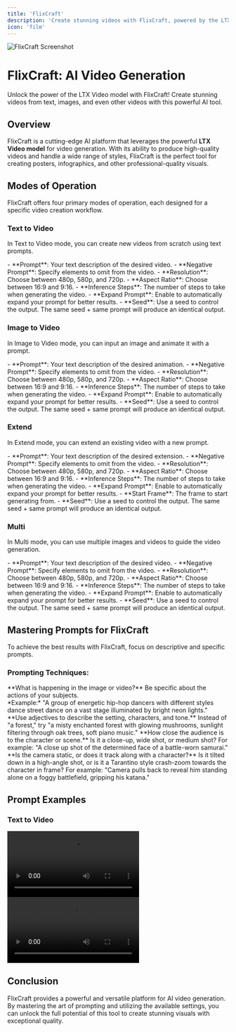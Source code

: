 ```yaml
---
title: 'FlixCraft'
description: 'Create stunning videos with FlixCraft, powered by the LTX Video model'
icon: 'film'
---
```


<Frame>
  <img src="https://pixiomedia.nyc3.digitaloceanspaces.com/docs/flixcraft.png" alt="FlixCraft Screenshot" />
</Frame>

# FlixCraft: AI Video Generation

<Tip>
  Unlock the power of the LTX Video model with FlixCraft! Create stunning videos from text, images, and even other videos with this powerful AI tool.
</Tip>

## Overview

FlixCraft is a cutting-edge AI platform that leverages the powerful **LTX Video model** for video generation. With its ability to produce high-quality videos and handle a wide range of styles, FlixCraft is the perfect tool for creating posters, infographics, and other professional-quality visuals.

## Modes of Operation

FlixCraft offers four primary modes of operation, each designed for a specific video creation workflow.

### Text to Video

In Text to Video mode, you can create new videos from scratch using text prompts.

<AccordionGroup>
  <Accordion title="Parameters" icon="sliders">
    - **Prompt**: Your text description of the desired video.
    - **Negative Prompt**: Specify elements to omit from the video.
    - **Resolution**: Choose between 480p, 580p, and 720p.
    - **Aspect Ratio**: Choose between 16:9 and 9:16.
    - **Inference Steps**: The number of steps to take when generating the video.
    - **Expand Prompt**: Enable to automatically expand your prompt for better results.
    - **Seed**: Use a seed to control the output. The same seed + same prompt will produce an identical output.
  </Accordion>
</AccordionGroup>

### Image to Video

In Image to Video mode, you can input an image and animate it with a prompt.

<AccordionGroup>
  <Accordion title="Parameters" icon="sliders">
    - **Prompt**: Your text description of the desired animation.
    - **Negative Prompt**: Specify elements to omit from the video.
    - **Resolution**: Choose between 480p, 580p, and 720p.
    - **Aspect Ratio**: Choose between 16:9 and 9:16.
    - **Inference Steps**: The number of steps to take when generating the video.
    - **Expand Prompt**: Enable to automatically expand your prompt for better results.
    - **Seed**: Use a seed to control the output. The same seed + same prompt will produce an identical output.
  </Accordion>
</AccordionGroup>

### Extend

In Extend mode, you can extend an existing video with a new prompt.

<AccordionGroup>
  <Accordion title="Parameters" icon="sliders">
    - **Prompt**: Your text description of the desired extension.
    - **Negative Prompt**: Specify elements to omit from the video.
    - **Resolution**: Choose between 480p, 580p, and 720p.
    - **Aspect Ratio**: Choose between 16:9 and 9:16.
    - **Inference Steps**: The number of steps to take when generating the video.
    - **Expand Prompt**: Enable to automatically expand your prompt for better results.
    - **Start Frame**: The frame to start generating from.
    - **Seed**: Use a seed to control the output. The same seed + same prompt will produce an identical output.
  </Accordion>
</AccordionGroup>

### Multi

In Multi mode, you can use multiple images and videos to guide the video generation.

<AccordionGroup>
  <Accordion title="Parameters" icon="sliders">
    - **Prompt**: Your text description of the desired video.
    - **Negative Prompt**: Specify elements to omit from the video.
    - **Resolution**: Choose between 480p, 580p, and 720p.
    - **Aspect Ratio**: Choose between 16:9 and 9:16.
    - **Inference Steps**: The number of steps to take when generating the video.
    - **Expand Prompt**: Enable to automatically expand your prompt for better results.
    - **Seed**: Use a seed to control the output. The same seed + same prompt will produce an identical output.
  </Accordion>
</AccordionGroup>

## Mastering Prompts for FlixCraft

To achieve the best results with FlixCraft, focus on descriptive and specific prompts.

### Prompting Techniques:

<AccordionGroup>
  <Accordion title="Action" icon="film">
    **What is happening in the image or video?** Be specific about the actions of your subjects.
    <br/>
    *Example:* "A group of energetic hip-hop dancers with different styles dance street dance on a vast stage illuminated by bright neon lights."
  </Accordion>
  <Accordion title="Descriptive Language" icon="pencil">
    **Use adjectives to describe the setting, characters, and tone.** Instead of "a forest," try "a misty enchanted forest with glowing mushrooms, sunlight filtering through oak trees, soft piano music."
  </Accordion>
  <Accordion title="Camera Angles" icon="camera">
    **How close the audience is to the character or scene.** Is it a close-up, wide shot, or medium shot? For example: "A close up shot of the determined face of a battle-worn samurai."
  </Accordion>
  <Accordion title="Character or Camera Movement" icon="video-camera">
    **Is the camera static, or does it track along with a character?** Is it tilted down in a high-angle shot, or is it a Tarantino style crash-zoom towards the character in frame? For example: "Camera pulls back to reveal him standing alone on a foggy battlefield, gripping his katana."
  </Accordion>
</AccordionGroup>

## Prompt Examples

### Text to Video

<CardGroup cols={2}>
  <Card title="Text to Video Example 1">
    <video src="" alt="FlixCraft Text to Video Example 1" controls />
    ```text
    Create a wide shot of the sun rising over a high-tech futuristic city with glowing skyscrapers. Use warm, golden lighting. The camera slowly pans upward to reveal another sun – black and ominous in the distance.
    ```
  </Card>
  <Card title="Text to Video Example 2">
    <video src="" alt="FlixCraft Text to Video Example 2" controls />
    ```text
    A photorealistic close-up portrait of an elderly Japanese ceramicist with deep, sun-etched wrinkles and a warm, knowing smile. He is carefully inspecting a freshly glazed tea bowl. The setting is his rustic, sun-drenched workshop. The scene is illuminated by soft, golden hour light streaming through a window, highlighting the fine texture of the clay. Captured with an 85mm portrait lens, resulting in a soft, blurred background (bokeh). The overall mood is serene and masterful. Vertical portrait orientation.
    ```
  </Card>
</CardGroup>



## Conclusion

FlixCraft provides a powerful and versatile platform for AI video generation. By mastering the art of prompting and utilizing the available settings, you can unlock the full potential of this tool to create stunning visuals with exceptional quality.